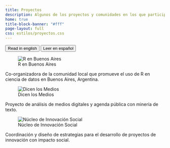 ```yaml
---
title: Proyectos
description: Algunos de los proyectos y comunidades en los que participo o he participado
home: true
title-block-banner: "#fff"
page-layout: full
css: estilos/proyectos.css
---
```


::: {.btn-group role="group" aria-label="About" .center}
<a href="projects.html"> <button type="button" class="btn btn-primary me-md-2 btn-sm">Read in english</button></a> <a href="proyectos.html"><button type="button" class="btn btn-primary me-md-2 btn-sm">Leer en español</button></a>
:::



::: {.team-grid}
::: {.team-card}
![R en Buenos Aires](https://renbaires.github.io/assets/icons/icon.png)

Co-organizadora de la comunidad local que promueve el uso de R en ciencia de datos en Buenos Aires, Argentina.

<a href="https://www.linkedin.com/company/r-en-buenos-aires" target="_blank"><i class="bi bi-linkedin"></i></a><a href="https://github.com/renbaires" target="_blank"><i class="bi bi-github"></i></a><a href="mailto:renbairesl@gmail.com"><i class="bi bi-envelope"></i></a><a href="renbaires.github.io" target="_blank"><i class="bi bi-globe"></i></a><a href="https://www.instagram.com/renbaires" target="_blank"><i class="bi bi-instagram"></i></a>

:::

::: {.team-card}
![Dicen los Medios](https://i.pinimg.com/736x/4f/71/f2/4f71f29c0d155d8f5d929eaa6a9d1fbb.jpg){.team-img}

Proyecto de análisis de medios digitales y agenda pública con minería de texto.

<a href="www.dicenlosmedios.com" target="_blank"><i class="bi bi-globe"></i></a><a href="https://www.linkedin.com/company/dicenlosmedios" target="_blank"><i class="bi bi-linkedin"></i></a>

:::


::: {.team-card}
![Núcleo de Innovación Social](https://nucleodeinnovacionsocial.com.ar/images/logoNIS.png){.team-img}

Coordinación y diseño de estrategias para el desarrollo de proyectos de innovación con impacto social.

<a href="https://www.linkedin.com/company/nucleois" target="_blank"><i class="bi bi-linkedin"></i></a><a href="https://github.com/nucleodeinnovacion" target="_blank"><i class="bi bi-github"></i></a><a href="mailto:info@nucleodeinnovacion.com"><i class="bi bi-envelope"></i></a><a href="https://www.nucleodeinnovacionsocial.com" target="_blank"><i class="bi bi-globe"></i></a><a href="https://www.instagram.com/nucleodeinnovacion" target="_blank"><i class="bi bi-instagram"></i></a>


:::

:::

